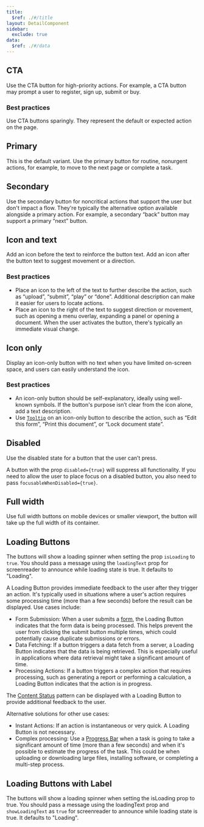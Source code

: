 ```yaml
---
title:
  $ref: ./#/title
layout: DetailComponent
sidebar:
  exclude: true
data:
  $ref: ./#/data
---
```


<LivePreviewControls>
<LivePreview componentName="button" exampleName="CTA" >

## CTA

Use the CTA button for high-priority actions. For example, a CTA button may prompt a user to register, sign up, submit or buy.

### Best practices

Use CTA buttons sparingly. They represent the default or expected action on the page.

</LivePreview>

<LivePreview componentName="button" exampleName="Primary" >

## Primary

This is the default variant. Use the primary button for routine, nonurgent actions, for example, to move to the next page or complete a task.

</LivePreview>

<LivePreview componentName="button" exampleName="Secondary" >

## Secondary

Use the secondary button for noncritical actions that support the user but don't impact a flow. They're typically the alternative option available alongside a primary action. For example, a secondary “back” button may support a primary “next” button.

</LivePreview>

<LivePreview componentName="button" exampleName="IconAndText">

## Icon and text

Add an icon before the text to reinforce the button text. Add an icon after the button text to suggest movement or a direction.

### Best practices

- Place an icon to the left of the text to further describe the action, such as “upload”, “submit”, “play” or “done”. Additional description can make it easier for users to locate actions.
- Place an icon to the right of the text to suggest direction or movement, such as opening a menu overlay, expanding a panel or opening a document. When the user activates the button, there's typically an immediate visual change.

</LivePreview>

<LivePreview componentName="button" exampleName="IconOnly">

## Icon only

Display an icon-only button with no text when you have limited on-screen space, and users can easily understand the icon.

### Best practices

- An icon-only button should be self-explanatory, ideally using well-known symbols. If the button's purpose isn’t clear from the icon alone, add a text description.
- Use [`Tooltip`](../tooltip) on an icon-only button to describe the action, such as “Edit this form”, “Print this document”, or “Lock document state”.

</LivePreview>

<LivePreview componentName="button" exampleName="Disabled" >

## Disabled

Use the disabled state for a button that the user can’t press.

A button with the prop `disabled={true}` will suppress all functionality. If you need to allow the user to place focus on a disabled button, you also need to pass `focusableWhenDisabled={true}`.

</LivePreview>

<LivePreview componentName="button" exampleName="FullWidth" >

## Full width

Use full width buttons on mobile devices or smaller viewport, the button will take up the full width of its container.

</LivePreview>

<LivePreview componentName="button" exampleName="LoadingButtons" >

## Loading Buttons

The buttons will show a loading spinner when setting the prop `isLoading` to `true`. You should pass a message using the `loadingText` prop for screenreader to announce while loading state is true. It defaults to "Loading".

A Loading Button provides immediate feedback to the user after they trigger an action. It's typically used in situations where a user's action requires some processing time (more than a few seconds) before the result can be displayed. Use cases include:

- Form Submission: When a user submits a [form](/salt/patterns/forms), the Loading Button indicates that the form data is being processed. This helps prevent the user from clicking the submit button multiple times, which could potentially cause duplicate submissions or errors.
- Data Fetching: If a button triggers a data fetch from a server, a Loading Button indicates that the data is being retrieved. This is especially useful in applications where data retrieval might take a significant amount of time.
- Processing Actions: If a button triggers a complex action that requires processing, such as generating a report or performing a calculation, a Loading Button indicates that the action is in progress.

The [Content Status](salt/patterns/content-status) pattern can be displayed with a Loading Button to provide additional feedback to the user.

Alternative solutions for other use cases:

- Instant Actions: If an action is instantaneous or very quick. A Loading Button is not necessary.
- Complex processing: Use a [Progress Bar](/salt/components/progress) when a task is going to take a significant amount of time (more than a few seconds) and when it's possible to estimate the progress of the task. This could be when uploading or downloading large files, installing software, or completing a multi-step process.

</LivePreview>

<LivePreview componentName="button" exampleName="LoadingButtonsWithLabel" >

## Loading Buttons with Label

The buttons will show a loading spinner when setting the isLoading prop to true. You should pass a message using the loadingText prop and `showLoadingText` as `true` for screenreader to announce while loading state is true. It defaults to "Loading".

</LivePreview>
</LivePreviewControls>

